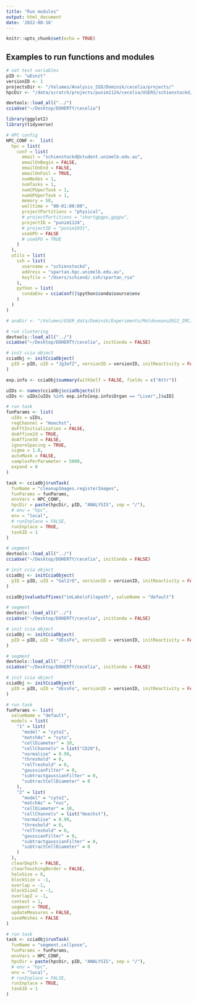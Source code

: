 ```yaml
---
title: "Run modules"
output: html_document
date: '2022-08-16'
---
```


```r
knitr::opts_chunk$set(echo = TRUE)
```

## Examples to run functions and modules

```r
# set test variables
pID <- "wEsnzt"
versionID <- 1
projectsDir <- "/Volumes/Analysis_SSD/Dominik/cecelia/projects/"
hpcDir <- "/data/scratch/projects/punim1124/cecelia/USERS/schienstockd/"
```

```r
devtools::load_all("../")
cciaUse("~/Desktop/DOHERTY/cecelia")

library(ggplot2)
library(tidyverse)
```

```r
# HPC config
HPC_CONF <-  list(
  hpc = list(
    conf = list(
      email = "schienstockd@student.unimelb.edu.au",
      emailOnBegin = FALSE,
      emailOnEnd = FALSE,
      emailOnFail = TRUE,
      numNodes = 1,
      numTasks = 1,
      numCPUperTask = 1,
      numGPUperTask = 1,
      memory = 50,
      walltime = "00-01:00:00",
      projectPartitions = "physical",
      # projectPartitions = "shortgpgpu,gpgpu",
      projectID = "punim1124",
      # projectID = "punim1031",
      useGPU = FALSE
      # useGPU = TRUE
    )
  ),
  utils = list(
    ssh = list(
      username = "schienstockd",
      address = "spartan.hpc.unimelb.edu.au",
      keyfile = "/Users/schiend/.ssh/spartan_rsa"
    ),
    python = list(
      condaEnv = cciaConf()$python$conda$source$env
    )
  )
)
```

```r
# anaDir <- "/Volumes/USER_data/Dominik/Experiments/Moldoveanu2022_IMC/CECELIA"
```

```r
# run clustering
devtools::load_all("../")
cciaUse("~/Desktop/DOHERTY/cecelia", initConda = FALSE)

# init ccia object
cciaObj <- initCciaObject(
  pID = pID, uID = "Jg3ofZ", versionID = versionID, initReactivity = FALSE # Set
)

exp.info <- cciaObj$summary(withSelf = FALSE, fields = c("Attr"))

uIDs <- names(cciaObj$cciaObjects())
uIDs <- uIDs[uIDs %in% exp.info[exp.info$Organ == "Liver",]$uID]

# run task
funParams <- list(
  uIDs = uIDs,
  regChannel = "Hoechst",
  doFftInitialization = FALSE,
  doAffine2d = TRUE,
  doAffine3d = FALSE,
  ignoreSpacing = TRUE,
  sigma = 1.0,
  autoMask = FALSE,
  samplesPerParameter = 5000,
  expand = 0
)

task <- cciaObj$runTask(
  funName = "cleanupImages.registerImages",
  funParams = funParams,
  envVars = HPC_CONF,
  hpcDir = paste(hpcDir, pID, "ANALYSIS", sep = "/"),
  # env = "hpc",
  env = "local",
  # runInplace = FALSE,
  runInplace = TRUE,
  taskID = 1
)
```


```r
# segment
devtools::load_all("../")
cciaUse("~/Desktop/DOHERTY/cecelia", initConda = FALSE)

# init ccia object
cciaObj <- initCciaObject(
  pID = pID, uID = "Gal2rO", versionID = versionID, initReactivity = FALSE # Test
)

cciaObj$valueSuffixes("imLabelsFilepath", valueName = "default")
```

```r
# segment
devtools::load_all("../")
cciaUse("~/Desktop/DOHERTY/cecelia", initConda = FALSE)

# init ccia object
cciaObj <- initCciaObject(
  pID = pID, uID = "UEssFo", versionID = versionID, initReactivity = FALSE # Test
)
```

```r
# segment
devtools::load_all("../")
cciaUse("~/Desktop/DOHERTY/cecelia", initConda = FALSE)

# init ccia object
cciaObj <- initCciaObject(
  pID = pID, uID = "UEssFo", versionID = versionID, initReactivity = FALSE # Test
)

# run task
funParams <- list(
  valueName = "default",
  models = list(
    "1" = list(
      "model" = "cyto2",
      "matchAs" = "cyto",
      "cellDiameter" = 10,
      "cellChannels" = list("CD20"),
      "normalise" = 0.99,
      "threshold" = 0,
      "relTreshold" = 0,
      "gaussianFilter" = 0,
      "subtractgaussianFilter" = 0,
      "subtractCellDiameter" = 0
    ),
    "2" = list(
      "model" = "cyto2",
      "matchAs" = "nuc",
      "cellDiameter" = 10,
      "cellChannels" = list("Hoechst"),
      "normalise" = 0.99,
      "threshold" = 0,
      "relTreshold" = 0,
      "gaussianFilter" = 0,
      "subtractgaussianFilter" = 0,
      "subtractCellDiameter" = 0
    )
  ),
  clearDepth = FALSE,
  clearTouchingBorder = FALSE,
  haloSize = 0,
  blockSize = -1,
  overlap = -1,
  blockSizeZ = -1,
  overlapZ = -1,
  context = 1,
  segment = TRUE,
  updateMeasures = FALSE,
  saveMeshes = FALSE
)

# run task
task <- cciaObj$runTask(
  funName = "segment.cellpose",
  funParams = funParams,
  envVars = HPC_CONF,
  hpcDir = paste(hpcDir, pID, "ANALYSIS", sep = "/"),
  # env = "hpc",
  env = "local",
  # runInplace = FALSE,
  runInplace = TRUE,
  taskID = 1
)
```
